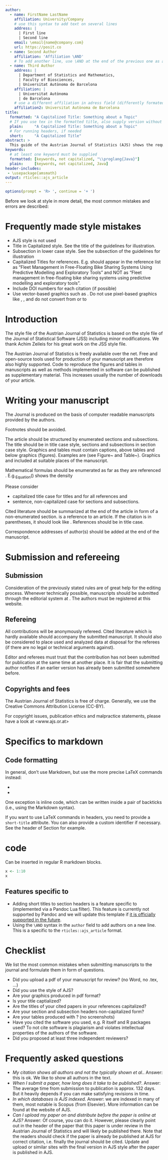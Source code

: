 ---
author:
  - name: FirstName LastName
    affiliation: University/Company
    # use this syntax to add text on several lines
    address: |
      | First line
      | Second line
    email: \email{name@company.com}
    url: https://posit.co
  - name: Second Author
    affiliation: 'Affiliation \AND'
    # To add another line, use \AND at the end of the previous one as above
  - name: Third Author
    address: |
      | Department of Statistics and Mathematics,
      | Faculty of Biosciences,
      | Universitat Autònoma de Barcelona
    affiliation: |
      | Universitat Autònoma 
      | de Barcelona
    # use a different affiliation in adress field (differently formated here)
    affiliation2: Universitat Autònoma de Barcelona
title:
  formatted: "A Capitalized Title: Something about a Topic"
  # If you use tex in the formatted title, also supply version without
  plain:     "A Capitalized Title: Something about a Topic"
  # For running headers, if needed
  short:     "A Capitalized Title"
abstract: >
  This guide of the Austrian Journal of Statistics (AJS) shows the required style of manuscripts submitted to the Austrian Journal of Statistics. We strongly recommend to follow the given instructions exactly already when writing the paper. When submitting papers to AJS, it is essential to follow these guidelines. Manuscripts submitted without consideration of the AJS style guide will most likely not be forwarded for review, but rejected with the possibility of resubmission.
keywords:
  # at least one keyword must be supplied
  formatted: [keywords, not capitalized, "\\proglang{Java}"]
  plain:     [keywords, not capitalized, Java]
header-includes:
 - \usepackage{amsmath}
output: rticles::ajs_article
---

```{r, setup, include=FALSE}
options(prompt = 'R> ', continue = '+ ')
```


Before we look at style in more detail, the most common mistakes and errors are described:

# Frequently made style mistakes


- AJS style is not used
- Title in Capitalized style. See the title of the guidelines for illustration.
- Subsection in lower case style. See the subsection of the guidelines for illustration
- Capitalized Titles for references. E.g. \cite{fleet20} should appear in the reference list as "Fleet Management in Free-Floating Bike Sharing Systems Using
  Predictive Modelling and Exploratory Tools" and NOT as "Fleet management in free-floating bike sharing systems using
  predictive modelling and exploratory tools".
- Include DOI numbers for each citation (if possible)
- Use vector-based graphics such as \texttt{pdf}. Do not use pixel-based graphics like \texttt{png}, \texttt{jpeg}, and do not convert from \texttt{png} or \texttt{jpeg} to \texttt{pdf}


# Introduction

The style file of the Austrian Journal of Statistics is based on the style file of the Journal of Statistical Software (JSS) including minor modifications. We thank Achim Zeileis for his great work on the JSS style file.

The Austrian Journal of Statistics is freely available over the net. Free and open-source tools used for production of your manuscript are therefore also highly supported. Code to reproduce the figures and tables in manuscripts as well as methods implemented in software can be published as supplementary material. This increases usually the number of downloads of your article.


# Writing your manuscript

The Journal is produced on the basis of computer readable manuscripts provided by the authors. 

Footnotes should be avoided.

The article should be structured by enumerated sections and
subsections. The title should be in title case style, sections and subsections in section case style. Graphics and tables must contain captions, above
tables and below graphics (figures). Examples are (see Figure~\ref{Fig3.4} and Table~\ref{Tab3.4}).
Graphics \textbf{should be produced in \textbf{pdf} format} and included 
 at suitable places of the manuscript. 

\begin{figure}[hbt]
\begin{center}
\includegraphics{ajs-download20180210.pdf}
\caption{\label{Fig3.4}Download statistics of articles per month at the Austrian Journal of Statistics.} 
\end{center}
\end{figure}

\begin{table}[hbt]
\caption{\label{Tab3.4}80 measured values of access time.}
\vspace*{-5mm}
\small
\hspace{1.5cm}
\begin{center}
\begin{tabular}{|llllllll|}
\toprule
70.0 & 68.6 & 67.9 & 66.3 & 71.0 & 64.2 & 69.6 & 71.0\\
... & ... & ... & ... & ... & ... & ... & ...\\
%69.7 & 69.0 & 73.4 & 69.0 & 70.1 & 69.8 & 69.0 & 73.0\\
%70.0 & 69.1 & 69.5-& 67.9 & 72.8 & 72.1 & 69.5+& 70.1\\
%70.2 & 69.1 & 68.9 & 68.3 & 74.9 & 68.4 & 69.1 & 66.6\\
%71.1 & 69.2 & 71.2 & 68.9 & 70.9 & 70.6 & 69.9 & 69.9\\
%69.4 & 69.5+& 68.5+& 70.9 & 71.6 & 68.9 & 72.0 & 70.3\\
%68.6 & 68.5-& 67.8 & 72.2 & 68.7 & 70.6 & 66.9 & 69.3\\
%71.4 & 68.7 & 74.2 & 68.8 & 71.4 & 71.8 & 67.5-& 70.4\\
%71.4 & 67.4 & 69.5-& 72.4 & 70.4 & 69.3 & 68.2 & 67.0\\
71.7 & 70.5+& 72.5-& 68.2 & 67.6 & 68.6 & 70.5-& 65.8\\
\bottomrule
\end{tabular}
\end{center}
\end{table}

Mathematical formulas should be enumerated as far as they are
referenced \textbf{only}. E.g.~Equation~(\ref{form3.1}) shows the density 
\begin{equation}\label{form3.1}
f(x) =
\frac1{\sqrt{2\pi}\sigma}e^{-\frac{(x-\mu)^2}{2\sigma^2}}\,.
\end{equation}

Please consider 

- capitalized title case for titles and for all references and 
- sentence, non-capitalized case for sections and subsections.



Cited literature should be summarized at the end of the article in
form of a non-enumerated section. \cite{leisch02} is a reference
to an article. If the citation is in parentheses, it
should look like \citep{leisch02}.
References should be in title case.

Correspondence addresses of author(s) should be added at the end
of the manuscript. 


# Submission and refereeing


## Submission

Consideration of the previously stated rules are of great help for
the editing process. Whenever technically possible, manuscripts
should be submitted through the editorial system at \href{www.ajs.or.at}{www.ajs.or.at}. The authors must be registered at this website.

## Refereing

All contributions will be anonymously refereed. Cited literature which is
hardly available should accompany the submitted manuscript. It
should also be considered to place used and analyzed data at
disposal for the referees (if there are no legal or technical
arguments against).

Editor and referees must trust that the contribution has not been
submitted for publication at the same time at another place. It is
fair that the submitting author notifies if an earlier version has
already been submitted somewhere before.

## Copyrights and fees

The Austrian Journal of Statistics is free of
charge. Generally, we use the Creative Commons Attribution License (CC-BY).

For copyright issues, publication ethics and malpractice statements, please have a look at 
<www.ajs.or.at>





# Specifics to markdown

## Code formatting

In general, don't use Markdown, but use the more precise LaTeX commands instead:

* \proglang{Java}
* \pkg{plyr}

One exception is inline code, which can be written inside a pair of backticks (i.e., using the Markdown syntax).

If you want to use LaTeX commands in headers, you need to provide a `short-title` attribute. You can also provide a custom identifier if necessary. See the header of Section \ref{r-code} for example.

# \proglang{R} code {short-title="R code" #r-code}

Can be inserted in regular R markdown blocks.

```{r}
x <- 1:10
x
```

## Features specific to \pkg{rticles} {short-title="Features specific to rticles"}

* Adding short titles to section headers is a feature specific to \pkg{rticles} (implemented via a Pandoc Lua filter). This feature is currently not supported by Pandoc and we will update this template if [it is officially supported in the future](https://github.com/jgm/pandoc/issues/4409).
* Using the `\AND` syntax in the `author` field to add authors on a new line. This is a specific to the `rticles::ajs_article` format.


# Checklist

We list the most common mistakes when submitting manuscripts to the journal and formulate them in form of questions.

- Did you upload a pdf of your manuscript for review? (no Word, no .tex, ...)
- Did you use the style of AJS?  
- Are your graphics produced in pdf format? 
- Is your title captialized?
- Are the titles of your cited papers in your references capitalized?
- Are your section and subsection headers non-capitalized form?
- Are your tables produced with \LaTeX ? (no screenshots)
- Have you cited the software you used, e.g. R itself and R packages used? To not cite software is plagiarism and violates intellectual properties of the authors of the software.
- Did you proposed at least three independent reviewers?


# Frequently asked questions


- *My citation shows all authors and not the typically shown et al.*. Answer: this is ok. We like to show all authors in the text.
- *When I submit a paper, how long does it take to be published?*.  Answer: The average time from submission to publication is approx. 132 days. But it heavily depends if you can make satisfying revisions in time. 
- *In which databases is AJS indexed.* Answer: we are indexed in many of them, most notable is Scopus (from Elsevier). More information can be found at the website of AJS. 
- *Can I upload my paper on \href{https://arxiv.org/}{https://arxiv.org/} and distribute before the paper is online at AJS?*  Answer: Of course, you can do it. However, please clearly point out in the header of the paper that this paper is under review in the Austrian Journal of Statistics and will likely be published there. Note that the readers should check if the paper is already be published at AJS for correct citation, i.e. finally the journal should be cited. Update and upload  \href{https://arxiv.org/}{https://arxiv.org/} or similar sites with the final version in AJS style after the paper is published  in AJS. 




